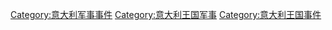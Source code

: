 [[Category:意大利军事事件|Category:意大利军事事件]]
[[Category:意大利王国军事|Category:意大利王国军事]]
[[Category:意大利王国事件|Category:意大利王国事件]]